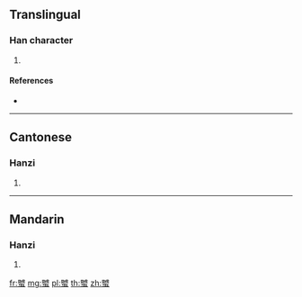 {{character info/new}}
==Translingual==

===Han character===
{{Han char|rn=142|rad=虫|as=13|sn=19|four=63136|canj=BJLMI}}

# {{defn|Han|sort=虫13}}

====References====
* {{Han ref|kx=1100.020|dkj=33696|dj=1564.020|hdz=42896.170|uh=8808|ud=34824|bh=F2E5|bd=62181}}

----

==Cantonese==

===Hanzi===
{{yue-hanzi|jyut=|y=chaak6}}

# {{defn|lang=yue|sort=虫13}}

----

==Mandarin==

===Hanzi===
{{cmn-hanzi|pin=[[zé]] ([[ze2]])|wg=tse<sup>2</sup>}}

# {{defn|lang=cmn|sort=虫13}}

[[fr:蠈]]
[[mg:蠈]]
[[pl:蠈]]
[[th:蠈]]
[[zh:蠈]]